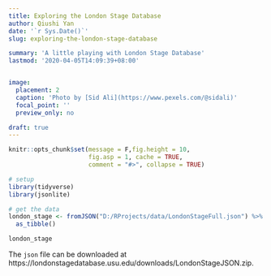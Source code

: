```yaml
---
title: Exploring the London Stage Database
author: Qiushi Yan
date: '`r Sys.Date()`'
slug: exploring-the-london-stage-database

summary: 'A little playing with London Stage Database'
lastmod: '2020-04-05T14:09:39+08:00'


image:
  placement: 2
  caption: 'Photo by [Sid Ali](https://www.pexels.com/@sidali)'
  focal_point: ''
  preview_only: no

draft: true
---
```


```r
knitr::opts_chunk$set(message = F,fig.height = 10, 
                      fig.asp = 1, cache = TRUE,
                      comment = "#>", collapse = TRUE)
```

```r
# setup
library(tidyverse)
library(jsonlite)
```

```r
# get the data
london_stage <- fromJSON("D:/RProjects/data/LondonStageFull.json") %>% 
  as_tibble()

london_stage
```

The `json` file can be downloaded at https://londonstagedatabase.usu.edu/downloads/LondonStageJSON.zip.  